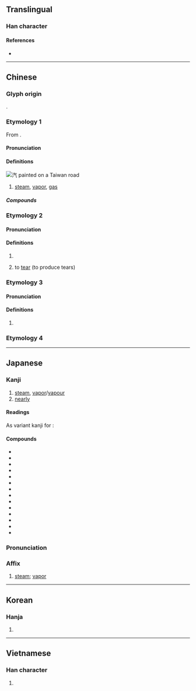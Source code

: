 {{character info/new}}
==Translingual==

===Han character===
{{Han char|rn=85|rad=水|as=04|sn=7|four=38117|canj=EOMN|ids=⿰氵气}}

====References====
* {{Han ref|kx=0609.060|dkj=17177|dj=1002.030|hdz=31566.040|uh=6C7D|ud=27773|bh=A854|bd=43092}}

----

==Chinese==
{{zh-forms}}

===Glyph origin===
{{Han etym}}
{{Han compound|水|气|ls=psc|c1=s|c2=p|alt1=氵|t1=water}}.
===Etymology 1===
From {{zh-l|氣}}.
====Pronunciation====
{{zh-pron
|m=qì
|m-s=
|dg=чи3
|c=hei3
|c-t=hei1
|g=
|h=pfs=hi;gd=hi4
|j=
|mb=
|md=ké
|mn=khì
|mn-t=ki3
|w=2qi
|x=
|mc=
|oc=y
|cat=n
}}

====Definitions====
[[File:Taiwan road 汽.jpg|thumb|汽 painted on a Taiwan road]]
{{zh-hanzi}}

# [[steam]], [[vapor]], [[gas]]

=====Compounds=====
{{zh-der|出租汽車|公共汽車|汽艇|汽電共生|汽笛|汽輾|無鉛汽油|汽表|汽燈|蒸汽機|汽化|汽水|汽油|汽車旅館|汽酒|汽壓|汽車|汽船|汽化器|汽油引擎|蒸汽|蒸汽船|汽車租賃|汽油燈|汽鍋|汽輪機|汽車美容|汽車保險|汽缸|汽機|汽力|汽化熱|蹼輪汽船|高級汽油|開汽水|雙頭汽鍋|飽和蒸汽|汽標|汽發|水汽}}

===Etymology 2===
====Pronunciation====
{{zh-pron
|m=qì
|c=ngat6,hat1
|mn=ki̍t
|cat=v,adv
}}

====Definitions====
{{zh-hanzi}}

# {{zh-alt-form|汔|to dry; nearly}}
# {{zh-hg}} to [[tear]] (to produce tears)
===Etymology 3===
====Pronunciation====
{{zh-pron
|m=yǐ
|cat=n
}}

====Definitions====
{{zh-hanzi}}

# {{zh-hg}} {{rfdef|zh}} <!--今謂去飯水為汽-->
===Etymology 4===
{{zh-see|𧰙|v}}
----

==Japanese==

===Kanji===
{{ja-kanji|grade=2|rs=水04}}

# [[steam]], [[vapor]]/[[vapour]]
# [[nearly]]

====Readings====
{{ja-readings
|goon=け
|kanon=き
<!--|on=いつ-->
|kun=みずけ-<みづけ, ゆげ-
}}
As variant kanji for {{ja-l|汔}}:
{{ja-readings
|goon=こち
|kanon=きつ
|kun=ちか-い, ほとん-ど
}}
{{attention|ja|check and expand on readings; two different Chinese words? (cmn: qí, ja: ki, ko: gi vs. cmn: yǐ, ko: heul, ja: itsu)}}

====Compounds====
{{der-top|Compounds}}
* {{ja-r|汽%圧|き%あつ}}
* {{ja-r|汽缶|きかん}}
* {{ja-r|汽機|きき}}
* {{ja-r|汽車|きしゃ}}
* {{ja-r|汽章|^きしょう}}
* {{ja-r|汽%水|き%すい}}
* {{ja-r|汽船|きせん}}
* {{ja-r|汽走|きそう}}
* {{ja-r|汽%鎚|き%づち}}
* {{ja-r|汽艇|きてい}}
* {{ja-r|汽%笛|き%てき}}
* {{ja-r|汽%力|き%りょく}}
* {{ja-r|蒸汽|じょうき}}
* {{ja-r|汽%鍋|チー%グオ}}
{{der-bottom}}

{{ja-kanjitab|き|yomi=on}}

===Pronunciation===
{{ja-pron|き|y=on}}

===Affix===
{{ja-pos|affix|き}}

# [[steam]]; [[vapor]]

----

==Korean==

===Hanja===
{{ko-hanja|hangeul=[[기]], [[흘]]}}

# {{rfdef|ko|sort=水04}}

----

==Vietnamese==

===Han character===
{{vi-hantu|[[khí]]|rs=水04}}

# {{rfdef|vi|sort=水04}}